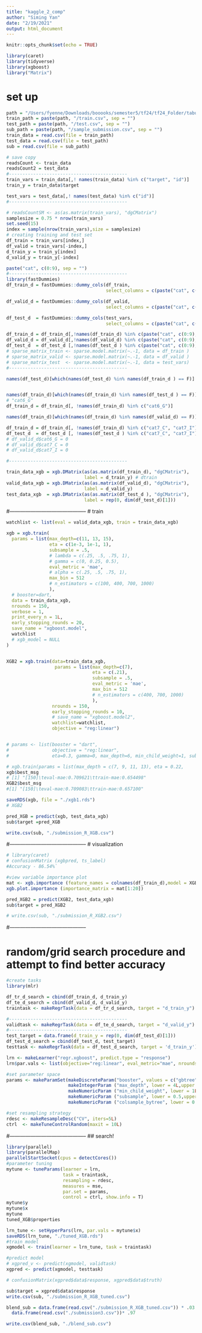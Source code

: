 ```yaml
---
title: "kaggle_2_comp"
author: "Siming Yan"
date: "2/19/2021"
output: html_document
---
```


```r
knitr::opts_chunk$set(echo = TRUE)

```

<!-- ## R Markdown -->
 

```r
library(caret)
library(tidyverse)
library(xgboost)
library("Matrix")
```

# set up

```r
path = "/Users/fyenne/Downloads/booooks/semester5/tf24/tf24_Folder/tabular-playground-series-feb-2021"
train_path = paste(path, "/train.csv", sep = "")
test_path = paste(path, "/test.csv", sep = "")
sub_path = paste(path, "/sample_submission.csv", sep = "")
train_data = read.csv(file = train_path)
test_data = read.csv(file = test_path)
sub = read.csv(file = sub_path)
```

 
```r
# save copy
readsCount <- train_data
readsCount2 = test_data
#--------------------------------------------
train_vars = train_data[,! names(train_data) %in% c("target", "id")]
train_y = train_data$target

test_vars = test_data[,! names(test_data) %in% c("id")]
#--------------------------------------------

# readsCountSM <- as(as.matrix(train_vars), "dgCMatrix")
samplesize = 0.75 * nrow(train_vars)
set.seed(15)
index = sample(nrow(train_vars),size = samplesize)
# creating training and test set
df_train = train_vars[index,]
df_valid = train_vars[-index,]
d_train_y = train_y[index]
d_valid_y = train_y[-index]

paste("cat", c(0:9), sep = "")
#--------------------------------------------
library(fastDummies)
df_train_d = fastDummies::dummy_cols(df_train, 
                                     select_columns = c(paste("cat", c(0:9), sep = "")))

df_valid_d = fastDummies::dummy_cols(df_valid, 
                                     select_columns = c(paste("cat", c(0:9), sep = "")))

df_test_d  = fastDummies::dummy_cols(test_vars, 
                                     select_columns = c(paste("cat", c(0:9), sep = "")))

df_train_d = df_train_d[,!names(df_train_d) %in% c(paste("cat", c(0:9), sep = ""))]
df_valid_d = df_valid_d[,!names(df_valid_d) %in% c(paste("cat", c(0:9), sep = ""))]
df_test_d  = df_test_d [,!names(df_test_d ) %in% c(paste("cat", c(0:9), sep = ""))]
# sparse_matrix_train <- sparse.model.matrix(~.-1, data = df_train )
# sparse_matrix_valid <- sparse.model.matrix(~.-1, data = df_valid )
# sparse_matrix_test  <- sparse.model.matrix(~.-1, data = test_vars)
#--------------------------------------------

names(df_test_d)[which(names(df_test_d) %in% names(df_train_d ) == F)]


names(df_train_d)[which(names(df_train_d) %in% names(df_test_d ) == F)]
# "cat6_G"
df_train_d = df_train_d[, !names(df_train_d) %in% c("cat6_G")]

names(df_train_d)[which(names(df_train_d) %in% names(df_valid_d) == F)]

df_train_d = df_train_d[, !names(df_train_d) %in% c("cat7_C", "cat7_I")]
df_test_d  = df_test_d [, !names(df_test_d ) %in% c("cat7_C", "cat7_I")]
# df_valid_d$cat6_G = 0
# df_valid_d$cat7_C = 0 
# df_valid_d$cat7_I = 0

#--------------------------------------------

train_data_xgb = xgb.DMatrix(as(as.matrix(df_train_d), "dgCMatrix"), 
                             label = d_train_y) # dtrain
valid_data_xgb = xgb.DMatrix(as(as.matrix(df_valid_d), "dgCMatrix"), 
                             label = d_valid_y)
test_data_xgb  = xgb.DMatrix(as(as.matrix(df_test_d ), "dgCMatrix"),
                             label = rep(0, dim(df_test_d)[1]))


```
 
#--------------------------------------------
# train

```r
watchlist <- list(eval = valid_data_xgb, train = train_data_xgb)

xgb = xgb.train(
  params = list(max_depth=c(11, 13, 15),
                eta = c(1e-3, 1e-1, 1),
                subsample = .5,
                # lambda = c(.25, .5, .75, 1),
                # gamma = c(0, 0.25, 0.5),
                eval_metric = 'mae',
                # alpha = c(.25, .5, .75, 1),
                max_bin = 512
                # n_estimators = c(100, 400, 700, 1000)
                ),
  # booster=dart,
  data = train_data_xgb,
  nrounds = 150,
  verbose = 1,
  print_every_n = 1L,
  early_stopping_rounds = 20,
  save_name = "xgboost.model",
  watchlist
  # xgb_model = NULL
)


XGB2 = xgb.train(data=train_data_xgb, 
                  params = list(max_depth=c(7),
                                eta = c(.21),
                                subsample = .5,
                                eval_metric = 'mae',
                                max_bin = 512
                                # n_estimators = c(400, 700, 1000)
                                ),
                 nrounds = 150,
                 early_stopping_rounds = 10,
                 # save_name = "xgboost.model2",
                 watchlist=watchlist, 
                 objective = "reg:linear")


# params <- list(booster = "dart",
#                objective = "reg:linear", 
#                eta=0.3, gamma=0, max_depth=6, min_child_weight=1, subsample=1, colsample_bytree=1)
```

```r

# xgb.train(params = list(max_depth = c(7, 9, 11, 13), eta = 0.22, 
xgb$best_msg
# [1] "[150]\teval-mae:0.709621\ttrain-mae:0.654498"
XGB2$best_msg
#[1] "[150]\teval-mae:0.709083\ttrain-mae:0.657100"

saveRDS(xgb, file = "./xgb1.rds")
# XGB2
```

```r
pred_XGB = predict(xgb, test_data_xgb)
sub$target =pred_XGB

write.csv(sub, "./submission_R_XGB.csv")

```

#--------------------------------------------
# visualization

```r
# library(caret)
# confusionMatrix (xgbpred, ts_label)
#Accuracy - 86.54%` 

#view variable importance plot
mat <- xgb.importance (feature_names = colnames(df_train_d),model = XGB2)
xgb.plot.importance (importance_matrix = mat[1:20])
```

 
```r
pred_XGB2 = predict(XGB2, test_data_xgb)
sub$target = pred_XGB2

# write.csv(sub, "./submission_R_XGB2.csv")
```


#--------------------------------------------

# random/grid search procedure and attempt to find better accuracy


```r
#create tasks
library(mlr)

df_tr_d_search = cbind(df_train_d, d_train_y)
df_te_d_search = cbind(df_valid_d, d_valid_y)
traintask <- makeRegrTask(data = df_tr_d_search, target = "d_train_y")

#--------------------------------------------
validtask <- makeRegrTask(data = df_te_d_search, target = "d_valid_y")
#--------------------------------------------
test_target = data.frame(d_train_y = rep(0, dim(df_test_d)[1]))
df_test_d_search = cbind(df_test_d, test_target)
testtask <- makeRegrTask(data = df_test_d_search, target = 'd_train_y')
```

```r
lrn <- makeLearner("regr.xgboost", predict.type = "response")
lrn$par.vals <- list(objective="reg:linear", eval_metric="mae", nrounds=100L, eta=0.1)

#set parameter space
params <- makeParamSet(makeDiscreteParam("booster", values = c("gbtree","gblinear")),
                       makeIntegerParam ("max_depth", lower = 4L,upper = 11L),
                       makeNumericParam ("min_child_weight", lower = 1L,upper = 10L),
                       makeNumericParam ("subsample", lower = 0.5,upper = .95),
                       makeNumericParam ("colsample_bytree", lower = 0.5,upper = 1))

#set resampling strategy
rdesc <- makeResampleDesc("CV", iters=5L)
ctrl  <- makeTuneControlRandom(maxit = 10L)
```

#--------------------------------------------
## search!

```r
library(parallel)
library(parallelMap) 
parallelStartSocket(cpus = detectCores())
#parameter tuning
mytune <- tuneParams(learner = lrn, 
                     task = traintask, 
                     resampling = rdesc, 
                     measures = mse, 
                     par.set = params, 
                     control = ctrl, show.info = T)
mytune$y 
mytune$x
mytune
tuned_XGB$properties
```

```r
lrn_tune <- setHyperPars(lrn, par.vals = mytune$x)
saveRDS(lrn_tune, "./tuned_XGB.rds")
#train model
xgmodel <- train(learner = lrn_tune, task = traintask)

#predict model
# xgpred_v <- predict(xgmodel, validtask)
xgpred <- predict(xgmodel, testtask)
```

```r
# confusionMatrix(xgpred$data$response, xgpred$data$truth)
```

```r
sub$target = xgpred$data$response
write.csv(sub, "./submission_R_XGB_tuned.csv")
```

```r
blend_sub = data.frame(read.csv("./submission_R_XGB_tuned.csv")) * .03 +
  data.frame(read.csv("./submission3.csv"))* .97

write.csv(blend_sub, "./blend_sub.csv")
```

